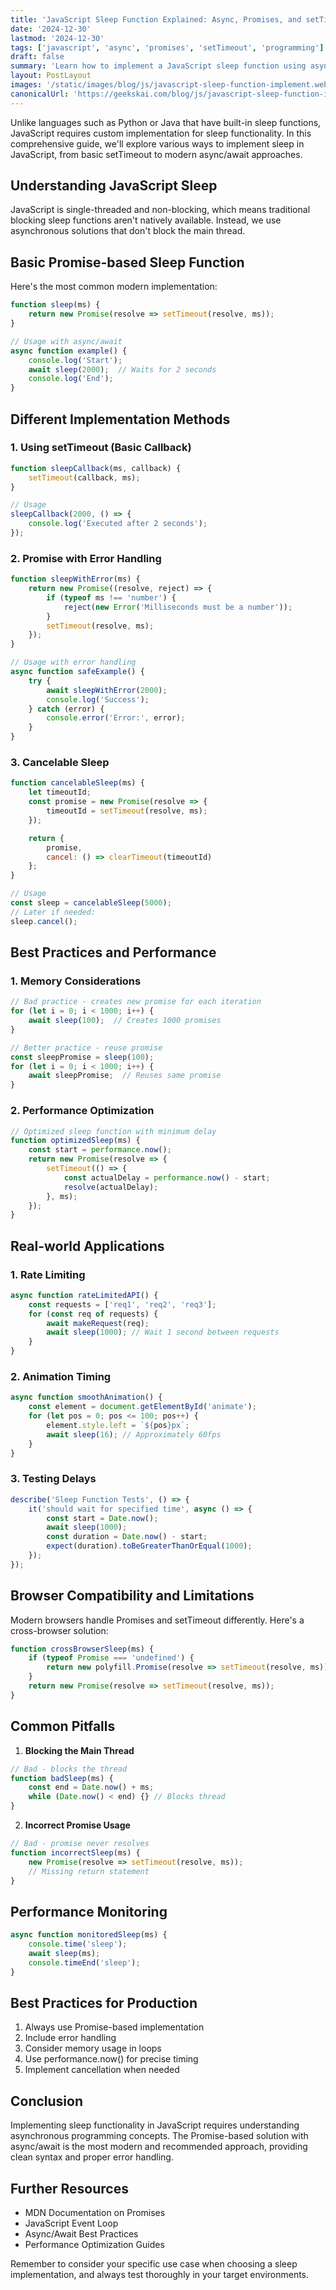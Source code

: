 ```yaml
---
title: 'JavaScript Sleep Function Explained: Async, Promises, and setTimeout'
date: '2024-12-30'
lastmod: '2024-12-30'
tags: ['javascript', 'async', 'promises', 'setTimeout', 'programming']
draft: false
summary: 'Learn how to implement a JavaScript sleep function using async/await, Promises, and setTimeout. Optimize your code for delay execution and performance.'
layout: PostLayout
images: '/static/images/blog/js/javascript-sleep-function-implement.webp'
canonicalUrl: 'https://geekskai.com/blog/js/javascript-sleep-function-implement/'
---
```


Unlike languages such as Python or Java that have built-in sleep functions, JavaScript requires custom implementation for sleep functionality. In this comprehensive guide, we'll explore various ways to implement sleep in JavaScript, from basic setTimeout to modern async/await approaches.

## Understanding JavaScript Sleep

JavaScript is single-threaded and non-blocking, which means traditional blocking sleep functions aren't natively available. Instead, we use asynchronous solutions that don't block the main thread.

## Basic Promise-based Sleep Function

Here's the most common modern implementation:

```javascript
function sleep(ms) {
    return new Promise(resolve => setTimeout(resolve, ms));
}

// Usage with async/await
async function example() {
    console.log('Start');
    await sleep(2000);  // Waits for 2 seconds
    console.log('End');
}
```

## Different Implementation Methods

### 1. Using setTimeout (Basic Callback)

```javascript
function sleepCallback(ms, callback) {
    setTimeout(callback, ms);
}

// Usage
sleepCallback(2000, () => {
    console.log('Executed after 2 seconds');
});
```

### 2. Promise with Error Handling

```javascript
function sleepWithError(ms) {
    return new Promise((resolve, reject) => {
        if (typeof ms !== 'number') {
            reject(new Error('Milliseconds must be a number'));
        }
        setTimeout(resolve, ms);
    });
}

// Usage with error handling
async function safeExample() {
    try {
        await sleepWithError(2000);
        console.log('Success');
    } catch (error) {
        console.error('Error:', error);
    }
}
```

### 3. Cancelable Sleep

```javascript
function cancelableSleep(ms) {
    let timeoutId;
    const promise = new Promise(resolve => {
        timeoutId = setTimeout(resolve, ms);
    });

    return {
        promise,
        cancel: () => clearTimeout(timeoutId)
    };
}

// Usage
const sleep = cancelableSleep(5000);
// Later if needed:
sleep.cancel();
```

## Best Practices and Performance

### 1. Memory Considerations

```javascript
// Bad practice - creates new promise for each iteration
for (let i = 0; i < 1000; i++) {
    await sleep(100);  // Creates 1000 promises
}

// Better practice - reuse promise
const sleepPromise = sleep(100);
for (let i = 0; i < 1000; i++) {
    await sleepPromise;  // Reuses same promise
}
```

### 2. Performance Optimization

```javascript
// Optimized sleep function with minimum delay
function optimizedSleep(ms) {
    const start = performance.now();
    return new Promise(resolve => {
        setTimeout(() => {
            const actualDelay = performance.now() - start;
            resolve(actualDelay);
        }, ms);
    });
}
```

## Real-world Applications

### 1. Rate Limiting

```javascript
async function rateLimitedAPI() {
    const requests = ['req1', 'req2', 'req3'];
    for (const req of requests) {
        await makeRequest(req);
        await sleep(1000); // Wait 1 second between requests
    }
}
```

### 2. Animation Timing

```javascript
async function smoothAnimation() {
    const element = document.getElementById('animate');
    for (let pos = 0; pos <= 100; pos++) {
        element.style.left = `${pos}px`;
        await sleep(16); // Approximately 60fps
    }
}
```

### 3. Testing Delays

```javascript
describe('Sleep Function Tests', () => {
    it('should wait for specified time', async () => {
        const start = Date.now();
        await sleep(1000);
        const duration = Date.now() - start;
        expect(duration).toBeGreaterThanOrEqual(1000);
    });
});
```

## Browser Compatibility and Limitations

Modern browsers handle Promises and setTimeout differently. Here's a cross-browser solution:

```javascript
function crossBrowserSleep(ms) {
    if (typeof Promise === 'undefined') {
        return new polyfill.Promise(resolve => setTimeout(resolve, ms));
    }
    return new Promise(resolve => setTimeout(resolve, ms));
}
```

## Common Pitfalls

1. **Blocking the Main Thread**
```javascript
// Bad - blocks the thread
function badSleep(ms) {
    const end = Date.now() + ms;
    while (Date.now() < end) {} // Blocks thread
}
```

2. **Incorrect Promise Usage**
```javascript
// Bad - promise never resolves
function incorrectSleep(ms) {
    new Promise(resolve => setTimeout(resolve, ms));
    // Missing return statement
}
```

## Performance Monitoring

```javascript
async function monitoredSleep(ms) {
    console.time('sleep');
    await sleep(ms);
    console.timeEnd('sleep');
}
```

## Best Practices for Production

1. Always use Promise-based implementation
2. Include error handling
3. Consider memory usage in loops
4. Use performance.now() for precise timing
5. Implement cancellation when needed

## Conclusion

Implementing sleep functionality in JavaScript requires understanding asynchronous programming concepts. The Promise-based solution with async/await is the most modern and recommended approach, providing clean syntax and proper error handling.

## Further Resources

- MDN Documentation on Promises
- JavaScript Event Loop
- Async/Await Best Practices
- Performance Optimization Guides

Remember to consider your specific use case when choosing a sleep implementation, and always test thoroughly in your target environments.
